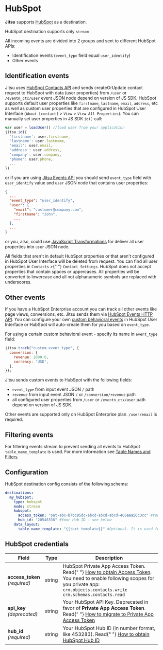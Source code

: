 # HubSpot

**Jitsu** supports [HubSpot](https://www.hubspot.com/) as a destination.

<Hint>
  HubSpot destination supports only <code inline="true">stream</code>
</Hint>

All incoming events are divided into 2 groups and sent to different HubSpot APIs:

- Identification events (`event_type` field equal `user_identify`)
- Other events

## Identification events

Jitsu uses [HubSpot Contacts API](https://legacydocs.hubspot.com/docs/methods/contacts/create_or_update) and sends
createOrUpdate contact request to HubSpot with data (user properties) from `/user` or `/eventn_ctx/user` event JSON node depend on version of JS SDK.
HubSpot supports default user properties like `firstname`, `lastname`, `email`, `address`, etc as well as custom user properties that are configured in HubSpot User Interface (`About [contact]` > `View` > `View All Properties`).
You can manually set user properties in JS SDK `id()` call:

```javascript
var user = loadUser() //load user from your application
jitsu.id({
  'firstname': user.firstname,
  'lastname': user.lastname,
  'email': user.email,
  'address': user.address,
  'company': user.company,
  'phone': user.phone,
  ...
})
```

or if you are using [Jitsu Events API](/docs/sending-data/api) you should send `event_type` field with `user_identify` value and `user` JSON node that contains user properties:

```json
{
  ...
  "event_type": "user_identify",
  "user": {
    "email": "customer@company.com",
    "firstname": "John",
    ...
  },
  ...
}
```

or you, also, could use [JavaScript Transformations](/docs/other-features/javascript-transform) for deliver all user properties into `user` JSON node.

<Hint>
  All fields that aren't in default HubSpot properties or that aren't configured
  in HubSpot User Interface will be deleted from request. You can find all user
  properties in <code inline="true">Contacts</code> >{" "}
  <code inline="true">Contact Settings</code>. HubSpot does not accept
  properties that contain spaces or uppercases. All properties will be converted
  to lowercase and all not alphanumeric symbols are replaced with underscores.
</Hint>

## Other events

If you have a HubSpot Enterprise account you can track all other events like page views, conversions, etc. Jitsu sends them via [HubSpot Events HTTP API](https://legacydocs.hubspot.com/docs/methods/enterprise_events/http_api).
You can configure your own [custom behavioral events](https://knowledge.hubspot.com/events-user-guide-v2/using-custom-events) in HubSpot User Interface or HubSpot will auto-create them for you based on `event_type`.

For using a certain custom behavioral event - specify its name in `event_type` field:

```javascript
jitsu.track("custom_event_type", {
  conversion: {
    revenue: 2000.0,
    currency: "USD",
  },
});
```

Jitsu sends custom events to HubSpot with the following fields:

- `event_type` from input event JSON `/` path
- `revenue` from input event JSON `/` or `/conversion/revenue` path
- all configured user properties from `/user` or `/eventn_ctx/user` path depend on version of JS SDK.

<Hint>
  Other events are supported only on HubSpot Enterprise plan.
  <code inline="true">/user/email</code> is required.
</Hint>

## Filtering events

For filtering events stream to prevent sending all events to HubSpot `table_name_template` is used.
For more information see [Table Names and Filters](/docs/configuration/table-names-and-filters).

## Configuration

HubSpot destination config consists of the following schema:

```yaml
destinations:
  my_hubspot:
    type: hubspot
    mode: stream
    hubspot:
      access_token: "pat-abc-b7bc95dc-abcd-abcd-abcd-406aaa56c3cc" #Your HubSpot API Key - see below
      hub_id: "20546336" #Your Hub ID - see below
    data_layout:
      table_name_template: "{{text template}}" #Optional. It is used for filtering events.
```

## HubSpot credentials

<table>
  <thead>
    <tr>
      <th>Field</th>
      <th>Type</th>
      <th>Description</th>
    </tr>
  </thead>
  <tbody>
    <tr>
      <td>
        <b>access_token</b>
        <br />
        <em>(required)</em>
      </td>
      <td>string</td>
      <td>
        HubSpot Private App Access Token. Read{" "}
        <a
          target="_blank"
          href="https://developers.hubspot.com/docs/api/private-apps#make-api-calls-with-your-app-s-access-token"
        >How to obtain Access Token</a>. You need to enable following scopes for you private app: <code>crm.objects.contacts.write</code> <code>crm.schemas.contacts.read</code>
      </td>
    </tr>
    <tr>
      <td>
        <b>api_key</b>
        <br />
        <em>(deprecated)</em>
      </td>
      <td>string</td>
      <td>
        Your HubSpot API Key. Deprecated in favor of <b>Private App Access Token</b>. Read{" "}
        <a
          target="_blank"
          href="https://developers.hubspot.com/docs/api/migrate-an-api-key-integration-to-a-private-app"
        >How to migrate to Private App Access Token </a>
      </td>
    </tr>
    <tr>
      <td>
        <b>hub_id</b>
        <br />
        <em>(required)</em>
      </td>
      <td>string</td>
      <td>
        Your HubSpot Hub ID (in number format, like 453283). Read{" "}
        <a
          target="_blank"
          href="http://help.hubspot.com/articles/KCS_Article/Account/Where-can-I-find-my-HUB-ID"
        >How to obtain HubSpot Hub ID</a>
      </td>
    </tr>
  </tbody>
</table>
